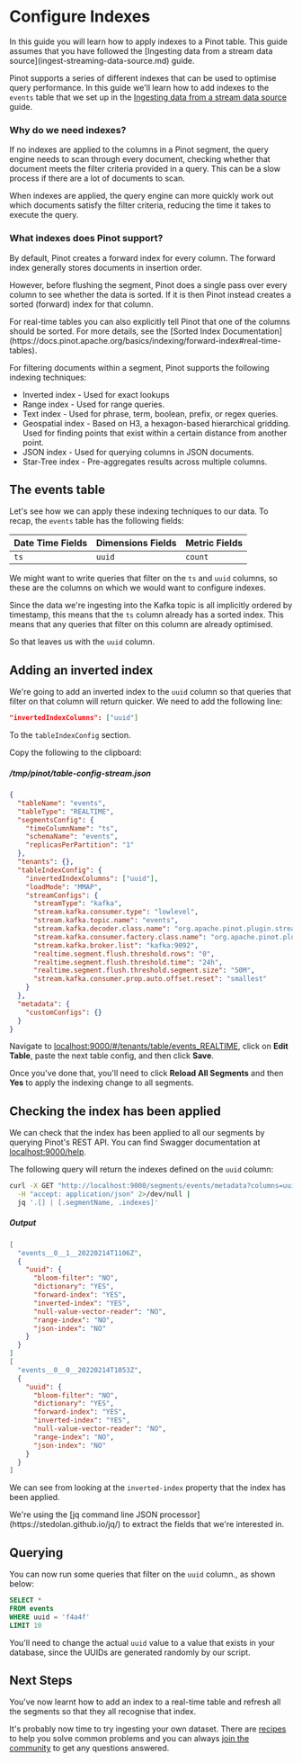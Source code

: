 # Configure Indexes


<Callout type="info">
  In this guide you will learn how to apply indexes to a Pinot table. This guide assumes that you have followed the
  [Ingesting data from a stream data source](ingest-streaming-data-source.md) guide.
</Callout>

Pinot supports a series of different indexes that can be used to optimise query performance. In this guide we'll learn
how to add indexes to the `events` table that we set up in the [Ingesting data from a stream data source](ingest-streaming-data-source.md) guide.

### Why do we need indexes?

If no indexes are applied to the columns in a Pinot segment, the query engine needs to scan through every document,
checking whether that document meets the filter criteria provided in a query. This can be a slow process if there are a
lot of documents to scan.

When indexes are applied, the query engine can more quickly work out which documents satisfy the filter criteria,
reducing the time it takes to execute the query.

### What indexes does Pinot support?

By default, Pinot creates a forward index for every column. The forward index generally stores documents in insertion
order.

However, before flushing the segment, Pinot does a single pass over every column to see whether the data is sorted. If
it is then Pinot instead creates a sorted (forward) index for that column.

<Callout>
  For real-time tables you can also explicitly tell Pinot that one of the columns should be sorted. For more details,
  see the [Sorted Index Documentation](https://docs.pinot.apache.org/basics/indexing/forward-index#real-time-tables).
</Callout>

For filtering documents within a segment, Pinot supports the following indexing techniques:

* Inverted index - Used for exact lookups
* Range index - Used for range queries.
* Text index - Used for phrase, term, boolean, prefix, or regex queries.
* Geospatial index - Based on H3, a hexagon-based hierarchical gridding. 
Used for finding points that exist within a certain distance from another point.
* JSON index - Used for querying columns in JSON documents.
* Star-Tree index - Pre-aggregates results across multiple columns. 

## The events table

Let's see how we can apply these indexing techniques to our data.
To recap, the `events` table has the following fields:

| Date Time Fields       | Dimensions Fields | Metric Fields |
|----------|-------------| -------------|
| `ts` |`uuid` |     `count` |

We might want to write queries that filter on the `ts` and `uuid` columns, so these are the columns on which we would want to configure indexes.

Since the data we're ingesting into the Kafka topic is all implicitly ordered by timestamp, this means that the `ts` column already has a sorted index.
This means that any queries that filter on this column are already optimised.

So that leaves us with the `uuid` column.

## Adding an inverted index

We're going to add an inverted index to the `uuid` column so that queries that filter on that column will return quicker.
We need to add the following line:

```json
"invertedIndexColumns": ["uuid"]
```

To the `tableIndexConfig` section.

Copy the following to the clipboard:

##### /tmp/pinot/table-config-stream.json
```json
{
  "tableName": "events",
  "tableType": "REALTIME",
  "segmentsConfig": {
    "timeColumnName": "ts",
    "schemaName": "events",
    "replicasPerPartition": "1"
  },
  "tenants": {},
  "tableIndexConfig": {
    "invertedIndexColumns": ["uuid"],
    "loadMode": "MMAP",
    "streamConfigs": {
      "streamType": "kafka",
      "stream.kafka.consumer.type": "lowlevel",
      "stream.kafka.topic.name": "events",
      "stream.kafka.decoder.class.name": "org.apache.pinot.plugin.stream.kafka.KafkaJSONMessageDecoder",
      "stream.kafka.consumer.factory.class.name": "org.apache.pinot.plugin.stream.kafka20.KafkaConsumerFactory",
      "stream.kafka.broker.list": "kafka:9092",
      "realtime.segment.flush.threshold.rows": "0",
      "realtime.segment.flush.threshold.time": "24h",
      "realtime.segment.flush.threshold.segment.size": "50M",
      "stream.kafka.consumer.prop.auto.offset.reset": "smallest"
    }
  },
  "metadata": {
    "customConfigs": {}
  }
}
```

Navigate to [localhost:9000/#/tenants/table/events_REALTIME](http://localhost:9000/#/tenants/table/events_REALTIME), click on **Edit Table**, paste the next table config, and then click **Save**.

Once you've done that, you'll need to click **Reload All Segments** and then **Yes** to apply the indexing change to all segments.

## Checking the index has been applied

We can check that the index has been applied to all our segments by querying Pinot's REST API.
You can find Swagger documentation at [localhost:9000/help](http://localhost:9000/help).

The following query will return the indexes defined on the `uuid` column:

```bash
curl -X GET "http://localhost:9000/segments/events/metadata?columns=uuid" \
  -H "accept: application/json" 2>/dev/null | 
  jq '.[] | [.segmentName, .indexes]'
```

##### Output

```json
[
  "events__0__1__20220214T1106Z",
  {
    "uuid": {
      "bloom-filter": "NO",
      "dictionary": "YES",
      "forward-index": "YES",
      "inverted-index": "YES",
      "null-value-vector-reader": "NO",
      "range-index": "NO",
      "json-index": "NO"
    }
  }
]
[
  "events__0__0__20220214T1053Z",
  {
    "uuid": {
      "bloom-filter": "NO",
      "dictionary": "YES",
      "forward-index": "YES",
      "inverted-index": "YES",
      "null-value-vector-reader": "NO",
      "range-index": "NO",
      "json-index": "NO"
    }
  }
]
```

We can see from looking at the `inverted-index` property that the index has been applied.


<Callout>
  We're using the [jq command line JSON processor](https://stedolan.github.io/jq/) to extract the fields that we're interested in.
</Callout>

## Querying

You can now run some queries that filter on the `uuid` column., as shown below:

```sql
SELECT * 
FROM events 
WHERE uuid = 'f4a4f'
LIMIT 10
```

You'll need to change the actual `uuid` value to a value that exists in your database, since the UUIDs are generated randomly by our script.

## Next Steps

You've now learnt how to add an index to a real-time table and refresh all the segments so that they all recognise that index.

It's probably now time to try ingesting your own dataset.
There are [recipes](../recipes) to help you solve common problems and you can always [join the community](../../community) to get any questions answered.